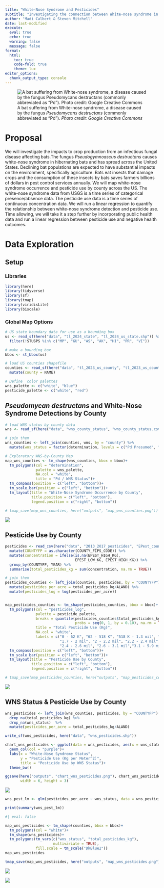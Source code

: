 ```yaml
---
title: "White-Nose Syndrome and Pesticides"
subtitle: "Investigating the connection between White-nose syndrome in bats and increases in pesticide use in agriculture."
author: "Madi Calbert & Steven Mitchell"
date: last-modified
execute: 
  eval: true
  echo: true
  warning: false
  message: false
format:
  html:
    toc: true
    code-fold: true
    theme: lux
editor_options: 
  chunk_output_type: console
---
```


![A bat suffering from White-nose syndrome, a disease caused by the fungus *Pseudomycans destructans* (commonly abbreviated as "Pd"). *Photo credit: Google Creative Commons*](bat-wns.jpeg)

# Proposal

We will investigate the impacts to crop production from an infectious fungal disease affecting bats.The fungus *Pseudogymnoascus destructans* causes white-nose syndrome in hibernating bats and has spread across the United States. Declining bat populations are expected to have substantial impacts on the environment, specifically agriculture. Bats eat insects that damage crops and the consumption of these insects by bats saves farmers billions of dollars in pest control services annually. We will map white-nose syndrome occurrence and pesticide use by county across the US. The white-nose syndrome data from USGS is a time series of categorical presence/absence data. The pesticide use data is a time series of continuous concentration data. We will run a linear regression to quantify the relationship between white-nose syndrome detection and pesticide use. Time allowing, we will take it a step further by incorporating public health data and run a linear regression between pesticide use and negative health outcomes.

# Data Exploration

## Setup

### Libraries

```r
library(here)
library(tidyverse)
library(sf)
library(tmap)
library(viridisLite)
library(biscale)

```

### Global Map Options

```r
# US state boundary data for use as a bounding box
us <- read_sf(here("data", "tl_2024_state", "tl_2024_us_state.shp")) %>% 
  filter(!STUSPS %in% c("MP", "GU", "AS", "AK", "HI", "PR", "VI"))

# make a bounding box
bbox <- st_bbox(us)

# load US counties shapefile
counties <- read_sf(here("data", "tl_2023_us_county", "tl_2023_us_county.shp")) %>% 
  mutate(county = NAME)

# Define  color palettes
wns_palette <- c("white", "blue")
pesticide_palette <- c("white", "red")  
```

## *Pseudomycan destructans* and White-Nose Syndrome Detections by County

```r



# load WNS status by county data
wns <- read_sf(here("data", "wns_county_status", "wns_county_status.csv"))

# join them
wns_counties <- left_join(counties, wns, by = "county") %>% 
  mutate(wns_status = factor(determination, levels = c("Pd Presumed", "WNS Suspect", "Pd Positive", "WNS Positive"), ordered = TRUE))

# Exploratory WNS-by-County Map
map_wns_counties <- tm_shape(wns_counties, bbox = bbox)+
  tm_polygons(col = "determination",
              palette = wns_palette,
              NA.col = "white",
              title = "Pd / WNS Status")+
  tm_compass(position = c("left", "bottom"))+
  tm_scale_bar(position = c("left", "bottom"))+
  tm_layout(title = "White-Nose Syndrome Occurrence by County",
            title.position = c("left", "bottom"),
            legend.position = c("right", "bottom"))

# tmap_save(map_wns_counties, here("outputs", "map_wns_counties.png"))
```

![](outputs/map_wns_counties.png)

## Pesticide Use by County

```r
pesticides <- read_csv(here("data", "2013_2017_pesticides", "EPest_county_estimates_2013_2017_v2.csv")) %>% 
  mutate(COUNTYFP = as.character(COUNTY_FIPS_CODE)) %>% 
  mutate(concentration = ifelse(is.na(EPEST_HIGH_KG), 
                                EPEST_LOW_KG, EPEST_HIGH_KG)) %>% 
  group_by(COUNTYFP, YEAR) %>% 
  summarise(total_pesticides_kg = sum(concentration, na.rm = TRUE))  

# join them
pesticides_counties <- left_join(counties, pesticides, by = "COUNTYFP") %>% 
  mutate(pesticides_per_acre = total_pesticides_kg/ALAND) %>% 
  mutate(pesticides_log = log(pesticides_per_acre))


map_pesticides_counties <- tm_shape(pesticides_counties, bbox = bbox)+
  tm_polygons(col = "pesticides_log",
              palette = pesticide_palette,
              breaks = quantile(pesticides_counties$total_pesticides_kg,
                                probs = seq(0, 1, by = 0.10), na.rm = TRUE),
              title = "Total Pesticide Use (Kg)",
              NA.col = "white",
              labels = c("0 - 62 K", "62 - 518 K", "518 K - 1.3 mil", "1.3 - 1.7 mil", 
                         "1.7 - 2 mil", "2 - 2.2 mil", "2.2 - 2.4 mil", 
                         "2.4 - 2.6 mil", "2.6 - 3.1 mil","3.1 - 5.9 mil"))+
  tm_compass(position = c("left", "bottom"))+
  tm_scale_bar(position = c("left", "bottom"))+
  tm_layout(title = "Pesticide Use by County",
            title.position = c("left", "bottom"),
            legend.position = c("right", "bottom"))

# tmap_save(map_pesticides_counties, here("outputs", "map_pesticides_counties.png"))
```

![](outputs/map_pesticides_counties.png)

## WNS Status & Pesticide Use by County

```r
wns_pesticides <- left_join(wns_counties, pesticides, by = "COUNTYFP") %>% 
  drop_na(total_pesticides_kg) %>% 
  drop_na(wns_status)  %>% 
  mutate(pesticides_per_acre = total_pesticides_kg/ALAND)

write_sf(wns_pesticides, here("data", "wns_pesticides.shp"))

chart_wns_pesticides <- ggplot(data = wns_pesticides, aes(x = wns_status, y = pesticides_per_acre))+
  geom_col(col = "purple")+
  labs(x = "White-Nose Syndrome Status",
       y = "Pesticide Use (Kg per Meter^2)",
       title = "Pesticide Use by WNS Status")+
  theme_bw()

ggsave(here("outputs", "chart_wns_pesticides.png"), chart_wns_pesticides,
       width = 6, height = 3)
```

![](outputs/chart_wns_pesticides.png)

```r
wns_pest_lm <- glm(pesticides_per_acre ~ wns_status, data = wns_pesticides, family = "gaussian")

print(summary(wns_pest_lm))
```

```r
#| eval: false

map_wns_pesticides <- tm_shape(counties, bbox = bbox)+
  tm_polygons(col = "white")+
  tm_shape(wns_pesticides)+
  tm_polygons(tm_vars(c("wns_status", "total_pesticides_kg"), 
                      multivariate = TRUE),
              fill.scale = tm_scale("DkBlue2"))
map_wns_pesticides

tmap_save(map_wns_pesticides, here("outputs", "map_wns_pesticides.png"))
```

![](outputs/map_wns_pesticides.png)

![](outputs/GIS_outputs/wns_pesticides_01.png)
